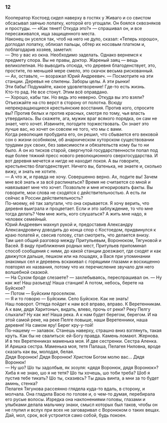 ### 12 {-}

Кооператор Костоед сидел наверху в гостях у Живаго и со свистом обсасывал заячью лопатку, которой его угощали. Он боялся сквозняков и простуды. — «Как тянет! Откуда это?» — спрашивал он, и все пересаживался, ища защищенного места.<br/> Наконец он уселся так, чтоб на него не дуло, сказал: «Теперь хорошо», доглодал лопатку, облизал пальцы, обтер их носовым платком и, поблагодарив хозяев, заметил:<br/> — Это у вас из окна. Необходимо заделать. Однако вернемся к предмету спора. Вы не правы, доктор. Жареный заяц — вещь великолепная. Но выводить отсюда, что деревня благоденствует, это, простите, по меньшей мере смело, это скачок весьма рискованный.<br/> — Ах, оставьте, — возражал Юрий Андреевич. — Посмотрите на эти станции. Деревья не спилены. Заборы целы. А эти рынки!<br/> Эти бабы! Подумайте, какое удовлетворение! Где-то есть жизнь.<br/> Кто-то рад. Не все стонут. Этим всё оправдано.<br/> — Хорошо, кабы так. Но ведь это неверно. Откуда вы это взяли? Отъезжайте на сто верст в сторону от полотна. Всюду непрекращающиеся крестьянские восстания. Против кого, спросите вы? Против белых и против красных, смотря по тому, чья власть утвердилась. Вы скажете, ага, мужик враг всякого порядка, он сам не знает, чего хочет. Извините, погодите торжествовать. Он знает это лучше вас, но хочет он совсем не того, что мы с вами.<br/> Когда революция пробудила его, он решил, что сбывается его вековой сон о жизни особняком, об анархическом хуторском существовании трудами рук своих, без зависимости и обязательств кому бы то ни было. А он из тисков старой, свергнутой государственности попал под еще более тяжкий пресс нового революционного сверхгосударства. И вот деревня мечется и нигде не находит покоя. А вы говорите, крестьянство благоденствует. Ничего вы, батенька, не знаете и, сколько вижу, и знать не хотите.<br/> — А что ж, и правда не хочу. Совершенно верно. Ах, подите вы! Зачем мне всё знать и за всё распинаться? Время не считается со мной и навязывает мне что хочет. Позвольте и мне игнорировать факты. Вы говорите, мои слова не сходятся с действительностью. А есть ли сейчас в России действительность?<br/> По-моему, её так запугали, что она скрывается. Я хочу верить, что деревня выиграла и процветает. Если и это заблуждение, то что мне тогда делать? Чем мне жить, кого слушаться? А жить мне надо, я человек семейный.<br/> Юрий Андреевич махнул рукой и, предоставив Александру Александровичу доводить до конца спор с Костоедом, придвинулся к краю полатей и, свесив голову, стал смотреть, что делается внизу.<br/> Там шел общий разговор между Притульевым, Воронюком, Тягуновой и Васей. В виду приближения родных мест, Притульев припоминал способ сообщения с ними, до какой станции доезжают, где сходят и как движутся дальше, пешком или на лошадях, а Вася при упоминании знакомых сел и деревень вскакивал с горящими глазами и восхищенно повторял их названия, потому что их перечисление звучало для него волшебной сказкой.<br/> — На Сухом броде слезаете? — захлебываясь, переспрашивал он. — Ну как же! Наш разъезд! Наша станция! А потом, небось, берете на Буйское?<br/> — Потом — Буйским проселком.<br/> — Я и то говорю — Буйским. Село Буйское. Как не знать!<br/> Наш поворот. Оттеда пойдет к нам всё вправо, вправо. К Веретенникам. А к вам, дядя Харитоныч, видать, влево, прочь от реки? Реку Пелгу слыхали? Ну как же! Наша река. А к нам будет берегом, берегом. И на этой самой реке, на реке Пелге повыше, наши Веретенники, наша деревня! На самом яру! Берег кру-у-той!<br/> По-нашему — залавок. Станешь наверху, страшно вниз взглянуть, такая круть. Как бы не свалиться: ей-Богу правда. Камень ломают. Жернова. И в тех Веретенниках маменька моя. И две сестренки. Сестра Аленка. И Аришка сестра. Маменька моя, тетя Палаша, Пелагея Ниловна, вроде сказать как вы, молодая, белая.<br/> Дядя Воронюк! Дядя Воронюк! Христом Богом молю вас… Дядя Воронюк!<br/> — Ну шо? Шо ты задолбыв, як зозуля: «дядя Воронюк, дядя Воронюк»? Хиба я не знаю, шо я не тетя? Шо ты хочешь, шо тоби треба? Шоб я пустив тебе тикать? Шо ты, сказивсь? Ты дашь винта, а мни за то будет аминь, стенка?<br/> Пелагея Тягунова рассеянно глядела куда-то вдаль, в сторону, и молчала. Она гладила Васю по голове и, о чем-то думая, перебирала его русые волосы. Изредка она наклонениями головы, глазами и улыбками делала мальчику знаки, смысл которых был таков, чтобы он не глупил и вслух при всех не заговаривал с Воронюком о таких вещах. Дай, мол, срок, всё устроится само собой, будь покоен.

